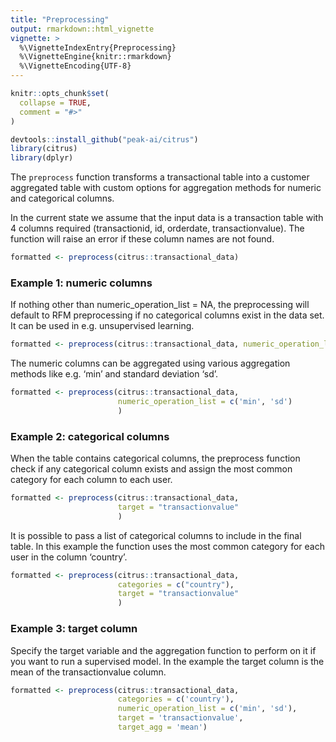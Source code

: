 ```yaml
---
title: "Preprocessing"
output: rmarkdown::html_vignette
vignette: >
  %\VignetteIndexEntry{Preprocessing}
  %\VignetteEngine{knitr::rmarkdown}
  %\VignetteEncoding{UTF-8}
---
```


```r
knitr::opts_chunk$set(
  collapse = TRUE,
  comment = "#>"
)
```

```r
devtools::install_github("peak-ai/citrus")
library(citrus)
library(dplyr)
```

The `preprocess` function transforms a transactional table into a customer aggregated table with custom options for aggregation methods for numeric and categorical columns.

In the current state we assume that the input data is a transaction table with 4 columns required (transactionid, id, orderdate, transactionvalue). The function will raise an error if these column names are not found.


```r
formatted <- preprocess(citrus::transactional_data)
```

### Example 1: numeric columns 
If nothing other than numeric_operation_list = NA, the preprocessing will default to RFM preprocessing if no categorical columns exist in the data set. 
It can be used in e.g. unsupervised learning.
```r
formatted <- preprocess(citrus::transactional_data, numeric_operation_list = NA)
```

The numeric columns can be aggregated using various aggregation methods like e.g. 'min' and standard deviation 'sd'.

```r
formatted <- preprocess(citrus::transactional_data, 
                        numeric_operation_list = c('min', 'sd')
                        )
```

### Example 2: categorical columns 

When the table contains categorical columns, the preprocess function check if any categorical column exists and assign the most common category for each column to each user.

```r
formatted <- preprocess(citrus::transactional_data, 
                        target = "transactionvalue"
                        )
```

It is possible to pass a list of categorical columns to include in the final table. 
In this example the function uses the most common category for each user in the column 'country'.

```r
formatted <- preprocess(citrus::transactional_data, 
                        categories = c("country"), 
                        target = "transactionvalue"
                        )
```

### Example 3: target column

Specify the target variable and the aggregation function to perform on it if you want to run a supervised model. 
In the example the target column is the mean of the transactionvalue column.

```r
formatted <- preprocess(citrus::transactional_data,
                        categories = c('country'), 
                        numeric_operation_list = c('min', 'sd'),
                        target = 'transactionvalue', 
                        target_agg = 'mean')
```